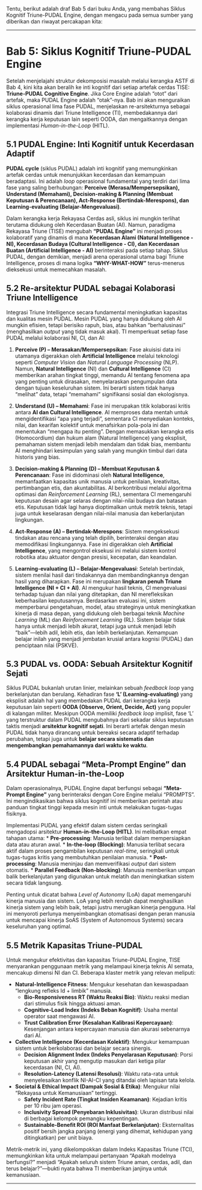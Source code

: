 Tentu, berikut adalah draf Bab 5 dari buku Anda, yang membahas Siklus Kognitif Triune-PUDAL Engine, dengan mengacu pada semua sumber yang diberikan dan riwayat percakapan kita:

---

# **Bab 5: Siklus Kognitif Triune-PUDAL Engine**

Setelah menjelajahi struktur dekomposisi masalah melalui kerangka ASTF di Bab 4, kini kita akan beralih ke inti kognitif dari setiap artefak cerdas TISE: **Triune-PUDAL Cognitive Engine**. Jika Core Engine adalah "otot" dari artefak, maka PUDAL Engine adalah "otak"-nya. Bab ini akan menguraikan siklus operasional lima fase PUDAL, menjelaskan re-arsitekturnya sebagai kolaborasi dinamis dari Triune Intelligence (TI), membedakannya dari kerangka kerja keputusan lain seperti OODA, dan mengaitkannya dengan implementasi *Human-in-the-Loop* (HITL).

## **5.1 PUDAL Engine: Inti Kognitif untuk Kecerdasan Adaptif**

**PUDAL cycle** (siklus PUDAL) adalah inti kognitif yang memungkinkan artefak cerdas untuk menunjukkan kecerdasan dan kemampuan beradaptasi. Ini adalah *loop* operasional fundamental yang terdiri dari lima fase yang saling berhubungan: **Perceive (Merasa/Mempersepsikan), Understand (Memahami), Decision-making & Planning (Membuat Keputusan & Perencanaan), Act-Response (Bertindak-Merespons), dan Learning-evaluating (Belajar-Mengevaluasi)**.

Dalam kerangka kerja Rekayasa Cerdas asli, siklus ini mungkin terlihat terutama didukung oleh Kecerdasan Buatan (AI). Namun, paradigma Rekayasa Triune (TISE) mengubah **"PUDAL Engine"** ini menjadi proses kolaboratif yang dinamis di mana **Kecerdasan Alami (Natural Intelligence - NI), Kecerdasan Budaya (Cultural Intelligence - CI), dan Kecerdasan Buatan (Artificial Intelligence - AI)** berinteraksi pada setiap tahap. Siklus PUDAL, dengan demikian, menjadi arena operasional utama bagi Triune Intelligence, proses di mana logika **"WHY-WHAT-HOW"** terus-menerus dieksekusi untuk memecahkan masalah.

## **5.2 Re-arsitektur PUDAL sebagai Kolaborasi Triune Intelligence**

Integrasi Triune Intelligence secara fundamental meningkatkan kapasitas dan kualitas mesin PUDAL. Mesin PUDAL yang hanya didukung oleh AI mungkin efisien, tetapi berisiko rapuh, bias, atau bahkan "berhalusinasi" (menghasilkan *output* yang tidak masuk akal). TI memperkuat setiap fase PUDAL melalui kolaborasi NI, CI, dan AI:

1.  **Perceive (P) – Merasakan/Mempersepsikan**: Fase akuisisi data ini utamanya digerakkan oleh **Artificial Intelligence** melalui teknologi seperti *Computer Vision* dan *Natural Language Processing* (NLP). Namun, **Natural Intelligence** (NI) dan **Cultural Intelligence** (CI) memberikan arahan tingkat tinggi, memandu AI tentang fenomena apa yang penting untuk dirasakan, menyelaraskan pengumpulan data dengan tujuan keseluruhan sistem. Ini berarti sistem tidak hanya "melihat" data, tetapi "memahami" signifikansi sosial dan ekologisnya.

2.  **Understand (U) – Memahami**: Fase ini merupakan titik kolaborasi kritis antara **AI dan Cultural Intelligence**. AI memproses data mentah untuk mengidentifikasi "apa yang terjadi", sementara CI menyediakan konteks, nilai, dan kearifan kolektif untuk menafsirkan pola-pola ini dan menentukan "mengapa itu penting". Dengan memasukkan kerangka etis (Homocordium) dan hukum alam (Natural Intelligence) yang eksplisit, pemahaman sistem menjadi lebih mendalam dan tidak bias, membantu AI menghindari kesimpulan yang salah yang mungkin timbul dari data historis yang bias.

3.  **Decision-making & Planning (D) – Membuat Keputusan & Perencanaan**: Fase ini didominasi oleh **Natural Intelligence**, memanfaatkan kapasitas unik manusia untuk penilaian, kreativitas, pertimbangan etis, dan akuntabilitas. AI berkontribusi melalui algoritma optimasi dan *Reinforcement Learning* (RL), sementara CI memengaruhi keputusan desain agar selaras dengan nilai-nilai budaya dan batasan etis. Keputusan tidak lagi hanya dioptimalkan untuk metrik teknis, tetapi juga untuk keselarasan dengan nilai-nilai manusia dan keberlanjutan lingkungan.

4.  **Act-Response (A) – Bertindak-Merespons**: Sistem mengeksekusi tindakan atau rencana yang telah dipilih, berinteraksi dengan atau memodifikasi lingkungannya. Fase ini digerakkan oleh **Artificial Intelligence**, yang mengontrol eksekusi ini melalui sistem kontrol robotika atau aktuator dengan presisi, kecepatan, dan keandalan.

5.  **Learning-evaluating (L) – Belajar-Mengevaluasi**: Setelah bertindak, sistem menilai hasil dari tindakannya dan membandingkannya dengan hasil yang diharapkan. Fase ini merupakan **lingkaran penuh Triune Intelligence (NI + CI + AI)**. AI mengukur hasil teknis, CI mengevaluasi terhadap tujuan dan nilai yang ditetapkan, dan NI merefleksikan keberhasilan keputusannya. Berdasarkan evaluasi ini, sistem memperbarui pengetahuan, model, atau strateginya untuk meningkatkan kinerja di masa depan, yang didukung oleh berbagai teknik *Machine Learning* (ML) dan *Reinforcement Learning* (RL). Sistem belajar tidak hanya untuk menjadi lebih akurat, tetapi juga untuk menjadi lebih "baik"—lebih adil, lebih etis, dan lebih berkelanjutan. Kemampuan belajar inilah yang menjadi jembatan krusial antara kognisi (PUDAL) dan penciptaan nilai (PSKVE).

## **5.3 PUDAL vs. OODA: Sebuah Arsitektur Kognitif Sejati**

Siklus PUDAL bukanlah urutan linier, melainkan sebuah *feedback loop* yang berkelanjutan dan berulang. Kehadiran fase **'L' (Learning-evaluating)** yang eksplisit adalah hal yang membedakan PUDAL dari kerangka kerja keputusan lain seperti **OODA (Observe, Orient, Decide, Act)** yang populer di kalangan militer. Meskipun OODA memiliki *feedback loop* implisit, fase 'L' yang terstruktur dalam PUDAL mengubahnya dari sekadar siklus keputusan taktis menjadi **arsitektur kognitif sejati**. Ini berarti artefak dengan mesin PUDAL tidak hanya dirancang untuk bereaksi secara adaptif terhadap perubahan, tetapi juga untuk **belajar secara sistematis dan mengembangkan pemahamannya dari waktu ke waktu**.

## **5.4 PUDAL sebagai "Meta-Prompt Engine" dan Arsitektur Human-in-the-Loop**

Dalam operasionalnya, PUDAL Engine dapat berfungsi sebagai **"Meta-Prompt Engine"** yang berinteraksi dengan Core Engine melalui "PROMPTS". Ini mengindikasikan bahwa siklus kognitif ini memberikan perintah atau panduan tingkat tinggi kepada mesin inti untuk melakukan tugas-tugas fisiknya.

Implementasi PUDAL yang efektif dalam sistem cerdas seringkali mengadopsi arsitektur **Human-in-the-Loop (HITL)**. Ini melibatkan empat tahapan utama:
*   **Pre-processing**: Manusia terlibat dalam mempersiapkan data atau aturan awal.
*   **In-the-loop (Blocking)**: Manusia terlibat secara aktif dalam proses pengambilan keputusan *real-time*, seringkali untuk tugas-tugas kritis yang membutuhkan penilaian manusia.
*   **Post-processing**: Manusia meninjau dan memverifikasi *output* dari sistem otomatis.
*   **Parallel Feedback (Non-blocking)**: Manusia memberikan umpan balik berkelanjutan yang digunakan untuk melatih dan meningkatkan sistem secara tidak langsung.

Penting untuk dicatat bahwa *Level of Autonomy* (LoA) dapat memengaruhi kinerja manusia dan sistem. LoA yang lebih rendah dapat menghasilkan kinerja sistem yang lebih baik, tetapi justru merugikan kinerja pengguna. Hal ini menyoroti perlunya menyeimbangkan otomatisasi dengan peran manusia untuk mencapai kinerja SoAS (System of Autonomous Systems) secara keseluruhan yang optimal.

## **5.5 Metrik Kapasitas Triune-PUDAL**

Untuk mengukur efektivitas dan kapasitas Triune-PUDAL Engine, TISE menyarankan penggunaan metrik yang melampaui kinerja teknis AI semata, mencakup dimensi NI dan CI. Beberapa klaster metrik yang relevan meliputi:

*   **Natural-Intelligence Fitness**: Mengukur kesehatan dan kewaspadaan "lengkung refleks Id + limbik" manusia.
    *   **Bio-Responsiveness RT (Waktu Reaksi Bio)**: Waktu reaksi median dari stimulus fisik hingga aktuasi aman.
    *   **Cognitive-Load Index (Indeks Beban Kognitif)**: Usaha mental operator saat mengawasi AI.
    *   **Trust Calibration Error (Kesalahan Kalibrasi Kepercayaan)**: Kesenjangan antara kepercayaan manusia dan akurasi sebenarnya dari AI.

*   **Collective Intelligence (Kecerdasan Kolektif)**: Mengukur kemampuan sistem untuk berkolaborasi dan belajar secara sinergis.
    *   **Decision Alignment Index (Indeks Penyelarasan Keputusan)**: Porsi keputusan akhir yang mengutip masukan dari ketiga pilar kecerdasan (NI, CI, AI).
    *   **Resolution-Latency (Latensi Resolusi)**: Waktu rata-rata untuk menyelesaikan konflik NI-AI-CI yang ditandai oleh lapisan tata kelola.

*   **Societal & Ethical Impact (Dampak Sosial & Etika)**: Mengukur nilai "Rekayasa untuk Kemanusiaan" tertinggi.
    *   **Safety Incident Rate (Tingkat Insiden Keamanan)**: Kejadian kritis per 10 ribu jam operasi.
    *   **Inclusivity Spread (Penyebaran Inklusivitas)**: Ukuran distribusi nilai di berbagai kelompok pemangku kepentingan.
    *   **Sustainable-Benefit ROI (ROI Manfaat Berkelanjutan)**: Eksternalitas positif bersih jangka panjang (energi yang dihemat, kehidupan yang ditingkatkan) per unit biaya.

Metrik-metrik ini, yang dikelompokkan dalam Indeks Kapasitas Triune (TCI), memungkinkan kita untuk melampaui pertanyaan "Apakah modelnya berfungsi?" menjadi "Apakah seluruh sistem Triune aman, cerdas, adil, dan terus belajar?"—bukti nyata bahwa TI memberikan janjinya untuk kemanusiaan.

---